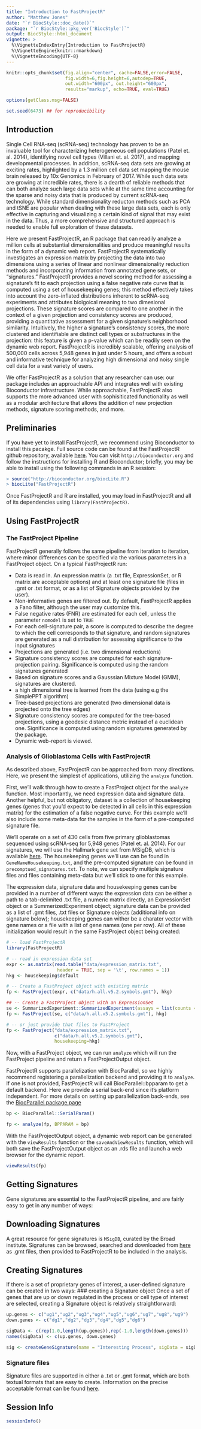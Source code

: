 ```yaml
---
title: "Introduction to FastProjectR"
author: "Matthew Jones"
date: "`r BiocStyle::doc_date()`"
package: "`r BiocStyle::pkg_ver('BiocStyle')`"
output: BiocStyle::html_document
vignette: >
  %\VignetteIndexEntry{Introduction to FastProjectR}
  %\VignetteEngine{knitr::rmarkdown}
  %\VignetteEncoding{UTF-8}
---
```


``` r

knitr::opts_chunk$set(fig.align="center", cache=FALSE,error=FALSE,
                      fig.width=6,fig.height=6,autodep=TRUE,
                      out.width="600px", out.height="600px",
                      results="markup", echo=TRUE, eval=TRUE)

options(getClass.msg=FALSE)

set.seed(6473) ## for reproducibility

```


## Introduction

Single Cell RNA-seq (scRNA-seq) technology has proven to be an invaluable tool for characterizing heterogeneous cell populations (Patel et. al. 2014), identifying novel cell types (Villani et. al. 2017), and mapping developmental processes. In addition, scRNA-seq data sets are growing at exciting rates, highlighted by a 1.3 million cell data set mapping the mouse brain released by 10x Genomics in February of 2017. While such data sets are growing at incredible rates, there is a dearth of reliable methods that can both analyze such large data sets while at the same time accounting for the sparse and noisy data that is produced by current scRNA-seq technology. While standard dimensionality reducton methods such as PCA and tSNE are popular when dealing with these large data sets, each is only effective in capturing and visualizing a certain kind of signal that may exist in the data. Thus, a more comprehensive and structured approach is needed to enable full exploration of these datasets.

Here we present FastProjectR, an R package that can readily analyze a million cells at substantial dimensionalities and produce meaningful results in the form of a dynamic web report. FastProjectR systematically investigates an expression matrix by projecting the data into two dimensions using a series of linear and nonlinear dimensionality reduction methods and incorporating information from annotated gene sets, or “signatures.” FastProjectR provides a novel scoring method for assessing a signature’s fit to each projection using a false negative rate curve that is computed using a set of housekeeping genes; this method effectively takes into account the zero-inflated distributions inherent to scRNA-seq experiments and attributes biolgoical meaning to two dimesional projections. These signature scores are compared to one another in the context of a given projection and consistency scores are produced, providing a quantitative assessment for a given signature’s neighborhood similarity. Intuitively, the higher a signature’s consistency scores, the more clustered and identifiable are distinct cell types or substructures in the projection: this feature is given a p-value which can be readily seen on the dynamic web report. FastProjectR is incredibly scalable, offering analysis of 500,000 cells across 5,948 genes in just under 5 hours, and offers a robust and informative technique for analyzing high dimensional and noisy single cell data for a vast variety of users.

We offer FastProjectR as a solution that any researcher can use: our package includes an approachable API and integrates well with existing Bioconductor infrastructure. While approachable, FastProjectR also supports the more advanced user with sophisiticated functionality as well as a modular architecture that allows the addition of new projection methods, signature scoring methods, and more. 

## Preliminaries

If you have yet to install FastProjectR, we recommend using Bioconductor to install this pacakge. Full source code can be found at the FastProjectR github repository, available [here](http://www.github.com/YosefLab/FastProjectR).  You can visit `http://bioconductor.org` and follow the instructions for installing R and Bioconductor; briefly, you may be able to install using the following commands in an R session:

```r
> source("http://bioconductor.org/biocLite.R")
> biocLite("FastProjectR")
```

Once FastProjectR and R are installed, you may load in FastProjectR and all of its dependencies using `library(FastProjectR)`. 

## Using FastProjectR

### The FastProject Pipeline

FastProjectR generally follows the same pipeline from iteration to iteration, where minor differences can be specified via the various parameters in a FastProject object. On a typical FastProjectR run:

- Data is read in. An expression matrix (a .txt file, ExpressionSet, or R matrix are acceptable options) and at least one signature file (files in .gmt or .txt format, or as a list of Signature objects provided by the user).
- Non-informative genes are filtered out. By default, FastProjectR applies a Fano filter, although the user may customize this.
- False negative rates (FNR) are estimated for each cell, unless the parameter `nomodel` is set to `TRUE`
- For each cell-signature pair, a score is computed to describe the degree to which the cell corresponds to that signature, and random signatures are generated as a null distribution for assessing significance to the input signatures
- Projections are generated (i.e. two dimensional reductions)
- Signature consistency scores are computed for each signature-projection pairing. Significance is computed using the random signatures generated
- Based on signature scores and a Gausssian Mixture Model (GMM), signatures are clustered.
- a high dimensional tree is learned from the data (using e.g the SimplePPT algorithm)
- Tree-based projections are generated (two dimensional data is projected onto the tree edges)
- Signature consistency scores are computed for the tree-based projections, using a geodesic distance metric instead of a euclidean one. Significance is computed using random signatures generated by the package.
- Dynamic web-report is viewed. 

### Analysis of Glioblastoma Cells with FastProjectR
As described above, FastProjectR can be approached from many directions. Here, we present the simplest of applications, utilizing the `analyze` function. 

First, we'll walk through how to create a FastProject object for the `analyze` function. Most importantly, we need expression data and signature data. Another helpful, but not obligatory, dataset is a collection of housekeeping genes (genes that you'd expect to be detected in all cells in this expression matrix) for the estimation of a false negative curve. For this example we'll also include some meta-data for the samples in the form of a pre-computed signature file.

We'll operate on a set of 430 cells from five primary glioblastomas sequenced using scRNA-seq  for 5,948 genes (Patel et. al. 2014). For our signatures, we will use the Hallmark gene set from MSigDB, which is available [here](http://software.broadinstitute.org/gsea/msigdb/collections.jsp#H). The housekeeping genes we'll use can be found in `GeneNameHousekeeping.txt`, and the pre-computed signature can be found in `precomptued_signatures.txt`. To note, we can specify multiple signature files and files containing meta-data but we'll stick to one for this example. 

The expression data, signature data and housekeeping genes can be provided in a number of different ways: the expression data can be either a path to a tab-delimited .txt file, a numeric matrix directly, an ExpressionSet object or a SummerizedExperiment object; signature data can be provided as a list of .gmt files, .txt files or Signature objects (additional info on signature below); housekeeping genes can wither be a charater vector with gene names or a file with a list of gene names (one per row).
All of these initialization would result in the same FastProject object being created:

```r
# -- load FastProjectR
library(FastProjectR)

# -- read in expression data set
expr <- as.matrix(read.table("data/expression_matrix.txt", 
                   header = TRUE, sep = '\t', row.names = 1))
hkg <- housekeeping$default

# -- Create a FastProject object with existing matrix
fp <- FastProject(expr, c("data/h.all.v5.2.symbols.gmt"), hkg)

## -- Create a FastProject object with an ExpressionSet 
se <- SummarizedExperiment::SummarizedExperiment(assays = list(counts = expr))
fp <- FastProject(se, c("data/h.all.v5.2.symbols.gmt"), hkg) 

# -- or just provide that files to FastProject
fp <- FastProject("data/expression_matrix.txt",  
                  c("data/h.all.v5.2.symbols.gmt"),
                  housekeeping=hkg)
```

Now, with a FastProject object, we can run `analyze` which will run the FastProject pipeline and return a FastProjectOutput object.

FastProjectR supports parallelization with BiocParallel, so we highly recommend registering a parallelization
backend and providing it to `analyze`. If one is not provided, FastProjectR will call BiocParallel::bpparam
to get a default backend.
Here we provide a serial back-end since it's platform independent. For more details on setting up parallelization back-ends, see the [BiocParallel package page](http://bioconductor.org/packages/release/bioc/html/BiocParallel.html)

```r
bp <- BiocParallel::SerialParam()

fp <- analyze(fp, BPPARAM = bp)
```

With the FastProjectOutput object, a dynamic web report can be generated with the `viewResults` function or the `saveAndViewResults` function, which will both save the FastProjectOutput object as an .rds file and launch a web browser for the dynamic report.

```r
viewResults(fp)
```

## Getting Signatures
Gene signatures are essential to the FastProjectR pipeline, and are fairly easy to get in any number of ways:

## Downloading Signatures
A great resource for gene signatures is `MSigDB`, curated by the Broad institute. Signatures can be browsed, searched and downloaded from [here](http://software.broadinstitute.org/gsea/msigdb/) as .gmt files, then provided to FastProjectR to be included in the analysis.


## Creating Signatures
If there is a set of proprietary genes of interest, a user-defined signature can be created in two ways:
### creating a Signature object
Once a set of genes that are up or down regulated in the process or cell type of interest are selected, creating a Signature object is relatively straightforward:
```r
up.genes <- c("ug1","ug2","ug3","ug4","ug5","ug6","ug7","ug8","ug9")
down.genes <- c("dg1","dg2","dg3","dg4","dg5","dg6")

sigData <- c(rep(1.0,length(up.genes)),rep(-1.0,length(down.genes)))
names(sigData) <- c(up.genes, down.genes)

sig <- createGeneSignature(name = "Interesting Process", sigData = sigData)
```

### Signature files
Signature files are supported in either a .txt or .gmt format, which are both textual formats that are easy to create.
Information on the precise acceptable format can be found [here](https://github.com/YosefLab/FastProjectR/wiki/Signatures).

## Session Info
```r
sessionInfo()
```

